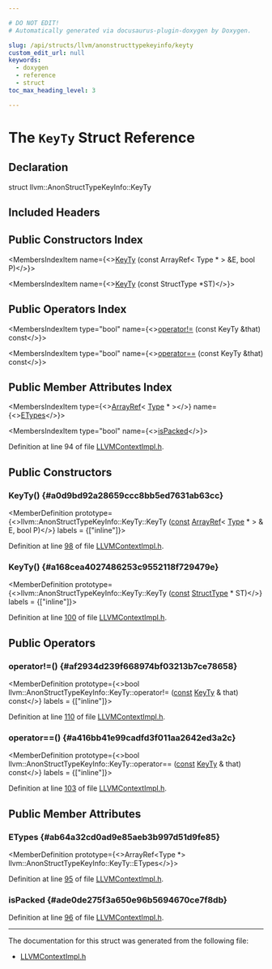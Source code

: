 ```yaml
---

# DO NOT EDIT!
# Automatically generated via docusaurus-plugin-doxygen by Doxygen.

slug: /api/structs/llvm/anonstructtypekeyinfo/keyty
custom_edit_url: null
keywords:
  - doxygen
  - reference
  - struct
toc_max_heading_level: 3

---
```





# The `KeyTy` Struct Reference

<DoxygenPage pluginConfig={pluginConfig}>



## Declaration

<CodeBlock>struct llvm::AnonStructTypeKeyInfo::KeyTy</CodeBlock>

## Included Headers

<IncludesList>
<IncludesListItem
  filePath="IR/LLVMContextImpl.h"
  permalink="/docs/api/files/lib/lib/ir/llvmcontextimpl-h"
  isLocal="true" />
</IncludesList>

## Public Constructors Index

<MembersIndex>

<MembersIndexItem
  name={<><a href="#a0d9bd92a28659ccc8bb5ed7631ab63cc">KeyTy</a> (const ArrayRef&lt; Type &#42; &gt; &amp;E, bool P)</>}>
</MembersIndexItem>

<MembersIndexItem
  name={<><a href="#a168cea4027486253c9552118f729479e">KeyTy</a> (const StructType &#42;ST)</>}>
</MembersIndexItem>

</MembersIndex>

## Public Operators Index

<MembersIndex>

<MembersIndexItem
  type="bool"
  name={<><a href="#af2934d239f668974bf03213b7ce78658">operator!=</a> (const KeyTy &amp;that) const</>}>
</MembersIndexItem>

<MembersIndexItem
  type="bool"
  name={<><a href="#a416bb41e99cadfd3f011aa2642ed3a2c">operator==</a> (const KeyTy &amp;that) const</>}>
</MembersIndexItem>

</MembersIndex>

## Public Member Attributes Index

<MembersIndex>

<MembersIndexItem
  type={<><a href="/docs/api/classes/llvm/arrayref">ArrayRef</a>&lt; <a href="/docs/api/classes/llvm/type">Type</a> &#42; &gt;</>}
  name={<><a href="#ab64a32cd0ad9e85aeb3b997d51d9fe85">ETypes</a></>}>
</MembersIndexItem>

<MembersIndexItem
  type="bool"
  name={<><a href="#ade0de275f3a650e96b5694670ce7f8db">isPacked</a></>}>
</MembersIndexItem>

</MembersIndex>


Definition at line 94 of file <a href="/docs/api/files/lib/lib/ir/llvmcontextimpl-h">LLVMContextImpl.h</a>.

<SectionDefinition>

## Public Constructors

### KeyTy() {#a0d9bd92a28659ccc8bb5ed7631ab63cc}

<MemberDefinition
  prototype={<>llvm::AnonStructTypeKeyInfo::KeyTy::KeyTy (<a href="/docs/api/files/lib/lib/target/lib/target/aarch64/aarch64promoteconstant-cpp/#a90f8350fecae261c25be85d38b451bff">const</a> <a href="/docs/api/classes/llvm/arrayref">ArrayRef</a>&lt; <a href="/docs/api/classes/llvm/type">Type</a> &#42; &gt; &amp; E, bool P)</>}
  labels = {["inline"]}>

Definition at line <a href="/docs/api/files/lib/lib/ir/llvmcontextimpl-h/#l00098">98</a> of file <a href="/docs/api/files/lib/lib/ir/llvmcontextimpl-h">LLVMContextImpl.h</a>.
</MemberDefinition>

### KeyTy() {#a168cea4027486253c9552118f729479e}

<MemberDefinition
  prototype={<>llvm::AnonStructTypeKeyInfo::KeyTy::KeyTy (<a href="/docs/api/files/lib/lib/target/lib/target/aarch64/aarch64promoteconstant-cpp/#a90f8350fecae261c25be85d38b451bff">const</a> <a href="/docs/api/classes/llvm/structtype">StructType</a> &#42; ST)</>}
  labels = {["inline"]}>

Definition at line <a href="/docs/api/files/lib/lib/ir/llvmcontextimpl-h/#l00100">100</a> of file <a href="/docs/api/files/lib/lib/ir/llvmcontextimpl-h">LLVMContextImpl.h</a>.
</MemberDefinition>

</SectionDefinition>

<SectionDefinition>

## Public Operators

### operator!=() {#af2934d239f668974bf03213b7ce78658}

<MemberDefinition
  prototype={<>bool llvm::AnonStructTypeKeyInfo::KeyTy::operator!= (<a href="/docs/api/files/lib/lib/target/lib/target/aarch64/aarch64promoteconstant-cpp/#a90f8350fecae261c25be85d38b451bff">const</a> <a href="/docs/api/structs/llvm/anonstructtypekeyinfo/keyty">KeyTy</a> &amp; that) const</>}
  labels = {["inline"]}>

Definition at line <a href="/docs/api/files/lib/lib/ir/llvmcontextimpl-h/#l00110">110</a> of file <a href="/docs/api/files/lib/lib/ir/llvmcontextimpl-h">LLVMContextImpl.h</a>.
</MemberDefinition>

### operator==() {#a416bb41e99cadfd3f011aa2642ed3a2c}

<MemberDefinition
  prototype={<>bool llvm::AnonStructTypeKeyInfo::KeyTy::operator== (<a href="/docs/api/files/lib/lib/target/lib/target/aarch64/aarch64promoteconstant-cpp/#a90f8350fecae261c25be85d38b451bff">const</a> <a href="/docs/api/structs/llvm/anonstructtypekeyinfo/keyty">KeyTy</a> &amp; that) const</>}
  labels = {["inline"]}>

Definition at line <a href="/docs/api/files/lib/lib/ir/llvmcontextimpl-h/#l00103">103</a> of file <a href="/docs/api/files/lib/lib/ir/llvmcontextimpl-h">LLVMContextImpl.h</a>.
</MemberDefinition>

</SectionDefinition>

<SectionDefinition>

## Public Member Attributes

### ETypes {#ab64a32cd0ad9e85aeb3b997d51d9fe85}

<MemberDefinition
  prototype={<>ArrayRef&lt;Type &#42;&gt; llvm::AnonStructTypeKeyInfo::KeyTy::ETypes</>}>

Definition at line <a href="/docs/api/files/lib/lib/ir/llvmcontextimpl-h/#l00095">95</a> of file <a href="/docs/api/files/lib/lib/ir/llvmcontextimpl-h">LLVMContextImpl.h</a>.
</MemberDefinition>

### isPacked {#ade0de275f3a650e96b5694670ce7f8db}

<MemberDefinition
  prototype="bool llvm::AnonStructTypeKeyInfo::KeyTy::isPacked">

Definition at line <a href="/docs/api/files/lib/lib/ir/llvmcontextimpl-h/#l00096">96</a> of file <a href="/docs/api/files/lib/lib/ir/llvmcontextimpl-h">LLVMContextImpl.h</a>.
</MemberDefinition>

</SectionDefinition>

<hr/>

The documentation for this struct was generated from the following file:

<ul>
<li><a href="/docs/api/files/lib/lib/ir/llvmcontextimpl-h">LLVMContextImpl.h</a></li>
</ul>

</DoxygenPage>
